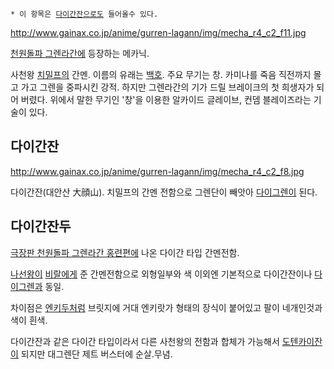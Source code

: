  * 이 항목은 [[다이간잔]]으로도 들어올수 있다.

http://www.gainax.co.jp/anime/gurren-lagann/img/mecha_r4_c2_f11.jpg

[[천원돌파 그렌라간]]에 등장하는 메카닉.

사천왕 [[치밀프]]의 간멘. 이름의 유래는 [[백호]]. 주요 무기는 창. 카미나를 죽음 직전까지 몰고 가고 그렌을 중파시킨 강적. 하지만 그렌라간의 기가 드릴 브레이크의 첫 희생자가 되어 버렸다. 위에서 말한 무기인 '창'을 이용한 알카이드 글레이브, 컨뎀 블레이즈라는 기술이 있다.

== 다이간잔 ==

http://www.gainax.co.jp/anime/gurren-lagann/img/mecha_r4_c2_f8.jpg

다이간잔(대안산 大顔山). 치밀프의 간멘 전함으로 그렌단이 빼앗아 [[다이그렌]]이 된다.

== 다이간잔두 ==

[[극장판 천원돌파 그렌라간 홍련편]]에 나온 다이간 타입 간멘전함.

[[나선왕]]이 [[비랄]]에게 준 간멘전함으로 외형일부와 색 이외엔 기본적으로 다이간잔이나 [[다이그렌]]과 동일.

차이점은 [[엔키두]]처럼 브릿지에 거대 엔키랏가 형태의 장식이 붙어있고 팔이 네개인것과 색이 흰색.

다이간잔과 같은 다이간 타입이라서 다른 사천왕의 전함과 합체가 가능해서 [[도텐카이잔]]이 되지만 대그렌단 제트 버스터에 순살.무념. 
